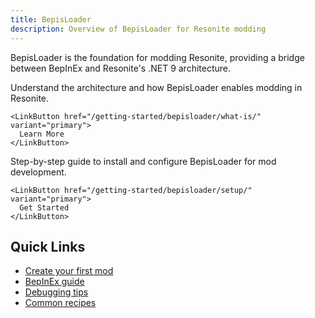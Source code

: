 ```yaml
---
title: BepisLoader
description: Overview of BepisLoader for Resonite modding
---
```



BepisLoader is the foundation for modding Resonite, providing a bridge between BepInEx and Resonite's .NET 9 architecture.

<CardGrid>
  <Card title="What is BepisLoader?" icon="information">
    Understand the architecture and how BepisLoader enables modding in Resonite.
    
    <LinkButton href="/getting-started/bepisloader/what-is/" variant="primary">
      Learn More
    </LinkButton>
  </Card>
  
  <Card title="Setting Up BepisLoader" icon="setting">
    Step-by-step guide to install and configure BepisLoader for mod development.
    
    <LinkButton href="/getting-started/bepisloader/setup/" variant="primary">
      Get Started
    </LinkButton>
  </Card>
</CardGrid>

## Quick Links

- [Create your first mod](/getting-started/first-mod/)
- [BepInEx guide](/guides/bepinex/)
- [Debugging tips](/guides/debugging/)
- [Common recipes](/recipes/common-patterns/)
